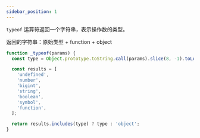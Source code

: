 ```yaml
---
sidebar_position: 1
---
```


`typeof` 运算符返回一个字符串，表示操作数的类型。

返回的字符串：原始类型 + function + object

```javascript title="手写 typeof"
function _typeof(params) {
  const type = Object.prototype.toString.call(params).slice(8, -1).toLowerCase();

  const results = [
    'undefined',
    'number',
    'bigint',
    'string',
    'boolean',
    'symbol',
    'function',
  ];

  return results.includes(type) ? type : 'object';
}
```
